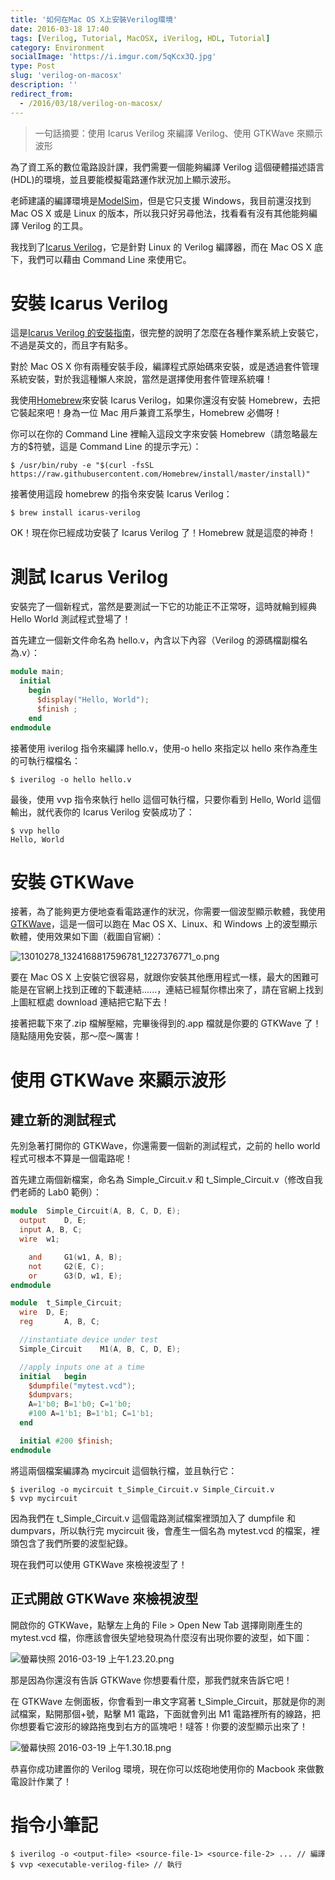 ```yaml
---
title: '如何在Mac OS X上安裝Verilog環境'
date: 2016-03-18 17:40
tags: [Verilog, Tutorial, MacOSX, iVerilog, HDL, Tutorial]
category: Environment
socialImage: 'https://i.imgur.com/5qKcx3Q.jpg'
type: Post
slug: 'verilog-on-macosx'
description: ''
redirect_from:
  - /2016/03/18/verilog-on-macosx/
---
```


> 一句話摘要：使用 Icarus Verilog 來編譯 Verilog、使用 GTKWave 來顯示波形

為了資工系的數位電路設計課，我們需要一個能夠編譯 Verilog 這個硬體描述語言(HDL)的環境，並且要能模擬電路運作狀況加上顯示波形。

老師建議的編譯環境是[ModelSim](https://www.mentor.com/products/fpga/model/)，但是它只支援 Windows，我目前還沒找到 Mac OS X 或是 Linux 的版本，所以我只好另尋他法，找看看有沒有其他能夠編譯 Verilog 的工具。

我找到了[Icarus Verilog](http://iverilog.icarus.com/home)，它是針對 Linux 的 Verilog 編譯器，而在 Mac OS X 底下，我們可以藉由 Command Line 來使用它。

# 安裝 Icarus Verilog

這是[Icarus Verilog 的安裝指南](http://iverilog.wikia.com/wiki/Installation_Guide)，很完整的說明了怎麼在各種作業系統上安裝它，不過是英文的，而且字有點多。

對於 Mac OS X 你有兩種安裝手段，編譯程式原始碼來安裝，或是透過套件管理系統安裝，對於我這種懶人來說，當然是選擇使用套件管理系統囉！

我使用[Homebrew](http://brew.sh/index_zh-tw.html)來安裝 Icarus Verilog，如果你還沒有安裝 Homebrew，去把它裝起來吧！身為一位 Mac 用戶兼資工系學生，Homebrew 必備呀！

你可以在你的 Command Line 裡輸入這段文字來安裝 Homebrew（請忽略最左方的$符號，這是 Command Line 的提示字元）：

```
$ /usr/bin/ruby -e "$(curl -fsSL https://raw.githubusercontent.com/Homebrew/install/master/install)"
```

接著使用這段 homebrew 的指令來安裝 Icarus Verilog：

```
$ brew install icarus-verilog
```

OK！現在你已經成功安裝了 Icarus Verilog 了！Homebrew 就是這麼的神奇！

# 測試 Icarus Verilog

安裝完了一個新程式，當然是要測試一下它的功能正不正常呀，這時就輪到經典 Hello World 測試程式登場了！

首先建立一個新文件命名為 hello.v，內含以下內容（Verilog 的源碼檔副檔名為.v）：

```Verilog hello.v
module main;
  initial
    begin
      $display("Hello, World");
      $finish ;
    end
endmodule
```

接著使用 iverilog 指令來編譯 hello.v，使用-o hello 來指定以 hello 來作為產生的可執行檔檔名：

```
$ iverilog -o hello hello.v
```

最後，使用 vvp 指令來執行 hello 這個可執行檔，只要你看到 Hello, World 這個輸出，就代表你的 Icarus Verilog 安裝成功了：

```
$ vvp hello
Hello, World
```

# 安裝 GTKWave

接著，為了能夠更方便地查看電路運作的狀況，你需要一個波型顯示軟體，我使用[GTKWave](http://gtkwave.sourceforge.net)，這是一個可以跑在 Mac OS X、Linux、和 Windows 上的波型顯示軟體，使用效果如下圖（截圖自官網）：

![13010278_1324168817596781_1227376771_o.png](https://i.imgur.com/qRG7zAU.jpg)

要在 Mac OS X 上安裝它很容易，就跟你安裝其他應用程式一樣，最大的困難可能是在官網上找到正確的下載連結......，連結已經幫你標出來了，請在官網上找到上圖紅框處 download 連結把它點下去！

接著把載下來了.zip 檔解壓縮，完畢後得到的.app 檔就是你要的 GTKWave 了！隨點隨用免安裝，那～麼～厲害！

# 使用 GTKWave 來顯示波形

## 建立新的測試程式

先別急著打開你的 GTKWave，你還需要一個新的測試程式，之前的 hello world 程式可根本不算是一個電路呢！

首先建立兩個新檔案，命名為 Simple_Circuit.v 和 t_Simple_Circuit.v（修改自我們老師的 Lab0 範例）：

```Verilog Simple_Circuit.v
module	Simple_Circuit(A, B, C, D, E);
  output	D, E;
  input	A, B, C;
  wire	w1;

	and		G1(w1, A, B);
	not		G2(E, C);
	or		G3(D, w1, E);
endmodule
```

```Verilog t_Simple_Circuit.v
module	t_Simple_Circuit;
  wire	D, E;
  reg		A, B, C;

  //instantiate device under test
  Simple_Circuit	M1(A, B, C, D, E);

  //apply inputs one at a time
  initial	begin
    $dumpfile("mytest.vcd");
    $dumpvars;
    A=1'b0; B=1'b0; C=1'b0;
    #100 A=1'b1; B=1'b1; C=1'b1;
  end

  initial #200 $finish;
endmodule
```

將這兩個檔案編譯為 mycircuit 這個執行檔，並且執行它：

```
$ iverilog -o mycircuit t_Simple_Circuit.v Simple_Circuit.v
$ vvp mycircuit
```

因為我們在 t_Simple_Circuit.v 這個電路測試檔案裡頭加入了 dumpfile 和 dumpvars，所以執行完 mycircuit 後，會產生一個名為 mytest.vcd 的檔案，裡頭包含了我們所要的波型紀錄。

現在我們可以使用 GTKWave 來檢視波型了！

## 正式開啟 GTKWave 來檢視波型

開啟你的 GTKWave，點擊左上角的 File > Open New Tab
選擇剛剛產生的 mytest.vcd 檔，你應該會很失望地發現為什麼沒有出現你要的波型，如下圖：

![螢幕快照 2016-03-19 上午1.23.20.png](https://i.imgur.com/RJIQuvS.jpg)

那是因為你還沒有告訴 GTKWave 你想要看什麼，那我們就來告訴它吧！

在 GTKWave 左側面板，你會看到一串文字寫著 t_Simple_Circuit，那就是你的測試檔案，點開那個+號，點擊 M1 電路，下面就會列出 M1 電路裡所有的線路，把你想要看它波形的線路拖曳到右方的區塊吧！噠答！你要的波型顯示出來了！

![螢幕快照 2016-03-19 上午1.30.18.png](https://i.imgur.com/86eXv9b.jpg)

恭喜你成功建置你的 Verilog 環境，現在你可以炫砲地使用你的 Macbook 來做數電設計作業了！

# 指令小筆記

```
$ iverilog -o <output-file> <source-file-1> <source-file-2> ... // 編譯
$ vvp <executable-verilog-file> // 執行
```
